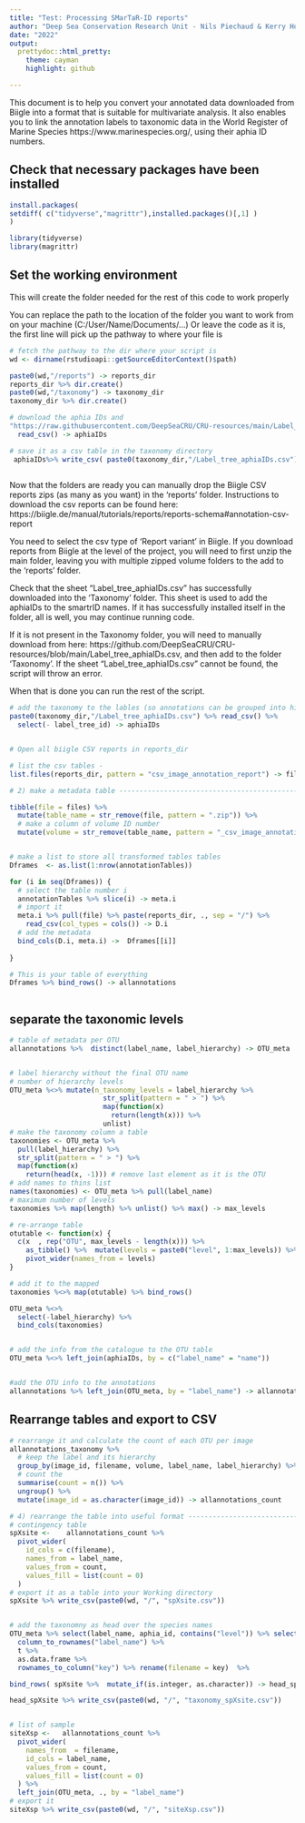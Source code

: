 ---
title: "Test: Processing SMarTaR-ID reports"
author: "Deep Sea Conservation Research Unit - Nils Piechaud & Kerry Howell"
date: "2022"
output:
  prettydoc::html_pretty:
    theme: cayman
    highlight: github

---

This document is to help you convert your annotated data downloaded from Biigle into a format that is suitable for multivariate analysis. It also enables you to link the annotation labels to taxonomic data in the World Register of Marine Species https://www.marinespecies.org/, using their aphia ID numbers.     

## Check that necessary packages have been installed

```{r, message = FALSE}

install.packages( 
setdiff( c("tidyverse","magrittr"),installed.packages()[,1] )
)

library(tidyverse)
library(magrittr)

```

## Set the working environment ## 

This will create the folder needed for the rest of this code to work properly

You can replace the path to the location of the folder you want to work from on your machine (C:/User/Name/Documents/...)
Or leave the code as it is, the first line will pick up the pathway to where your file is


```{r, message=FALSE , warning=FALSE}
# fetch the pathway to the dir where your script is
wd <- dirname(rstudioapi::getSourceEditorContext()$path)

paste0(wd,"/reports") -> reports_dir
reports_dir %>% dir.create()
paste0(wd,"/taxonomy") -> taxonomy_dir
taxonomy_dir %>% dir.create()

# download the aphia IDs and 
"https://raw.githubusercontent.com/DeepSeaCRU/CRU-resources/main/Label_tree_aphiaIDs.csv" %>%
  read_csv() -> aphiaIDs

# save it as a csv table in the taxonomy directory 
 aphiaIDs%>% write_csv( paste0(taxonomy_dir,"/Label_tree_aphiaIDs.csv") )
 
```

Now that the folders are ready you can manually drop the Biigle CSV reports zips (as many as you want) in the 'reports' folder. 
Instructions to download the csv reports can be found here:
https://biigle.de/manual/tutorials/reports/reports-schema#annotation-csv-report

You need to select the csv type of 'Report variant' in Biigle. 
If you download reports from Biigle at the level of the project, you will need to first unzip the main folder, leaving you with multiple zipped volume folders to the add to the 'reports' folder.

Check that the sheet "Label_tree_aphiaIDs.csv" has successfully downloaded into the 'Taxonomy' folder. This sheet is used to add the aphiaIDs to the smartrID names. If it has successfully installed itself in the folder, all is well, you may continue running code. 

If it is not present in the Taxonomy folder, you will need to manually download from here: https://github.com/DeepSeaCRU/CRU-resources/blob/main/Label_tree_aphiaIDs.csv, and then add to the folder 'Taxonomy'. If the sheet "Label_tree_aphiaIDs.csv" cannot be found, the script will throw an error.

When that is done you can run the rest of the script.


```{r}


# add the taxonomy to the lables (so annotations can be grouped into higher levels bins)
paste0(taxonomy_dir,"/Label_tree_aphiaIDs.csv") %>% read_csv() %>% 
  select(- label_tree_id) -> aphiaIDs


# Open all biigle CSV reports in reports_dir

# list the csv tables -
list.files(reports_dir, pattern = "csv_image_annotation_report") -> files

# 2) make a metadata table --------------------------------------------------------------------------------

tibble(file = files) %>%
  mutate(table_name = str_remove(file, pattern = ".zip")) %>%
  # make a column of volume ID number
  mutate(volume = str_remove(table_name, pattern = "_csv_image_annotation_report")) -> annotationTables


# make a list to store all transformed tables tables
Dframes  <- as.list(1:nrow(annotationTables))

for (i in seq(Dframes)) {
  # select the table number i
  annotationTables %>% slice(i) -> meta.i
  # import it
  meta.i %>% pull(file) %>% paste(reports_dir, ., sep = "/") %>%
    read_csv(col_types = cols()) -> D.i
  # add the metadata
  bind_cols(D.i, meta.i) ->  Dframes[[i]]
  
}

# This is your table of everything
Dframes %>% bind_rows() -> allannotations



```

## separate the taxonomic levels 
```{r}

# table of metadata per OTU
allannotations %>%  distinct(label_name, label_hierarchy) -> OTU_meta


# label hierarchy without the final OTU name
# number of hierarchy levels
OTU_meta %<>% mutate(n_taxonomy_levels = label_hierarchy %>%
                       str_split(pattern = " > ") %>%
                       map(function(x)
                         return(length(x))) %>%
                       unlist)
# make the taxonomy column a table
taxonomies <- OTU_meta %>%
  pull(label_hierarchy) %>%
  str_split(pattern = " > ") %>%
  map(function(x)
    return(head(x, -1))) # remove last element as it is the OTU
# add names to thins list
names(taxonomies) <- OTU_meta %>% pull(label_name)
# maximum number of levels
taxonomies %>% map(length) %>% unlist() %>% max() -> max_levels

# re-arrange table 
otutable <- function(x) {
  c(x  , rep("OTU", max_levels - length(x))) %>%
    as_tibble() %>%  mutate(levels = paste0("level", 1:max_levels)) %>%
    pivot_wider(names_from = levels)
}

# add it to the mapped 
taxonomies %<>% map(otutable) %>% bind_rows()

OTU_meta %<>%
  select(-label_hierarchy) %>%
  bind_cols(taxonomies)


# add the info from the catalogue to the OTU table
OTU_meta %<>% left_join(aphiaIDs, by = c("label_name" = "name"))


#add the OTU info to the annotations
allannotations %>% left_join(OTU_meta, by = "label_name") -> allannotations_taxonomy


```


## Rearrange tables and export to CSV

```{r}


# rearrange it and calculate the count of each OTU per image
allannotations_taxonomy %>%
  # keep the label and its hierarchy
  group_by(image_id, filename, volume, label_name, label_hierarchy) %>%
  # count the
  summarise(count = n()) %>%
  ungroup() %>%
  mutate(image_id = as.character(image_id)) -> allannotations_count

# 4) rearrange the table into useful format -------------------------------------------------------------------
# contingency table
spXsite <-    allannotations_count %>%
  pivot_wider(
    id_cols = c(filename),
    names_from = label_name,
    values_from = count,
    values_fill = list(count = 0)
  )
# export it as a table into your Working directory
spXsite %>% write_csv(paste0(wd, "/", "spXsite.csv"))


# add the taxonomny as head over the species names
OTU_meta %>% select(label_name, aphia_id, contains("level")) %>% select(-n_taxonomy_levels) %>%
  column_to_rownames("label_name") %>%
  t %>%
  as.data.frame %>%
  rownames_to_column("key") %>% rename(filename = key)  %>% 

bind_rows( spXsite %>%  mutate_if(is.integer, as.character)) -> head_spXsite

head_spXsite %>% write_csv(paste0(wd, "/", "taxonomy_spXsite.csv"))


# list of sample
siteXsp <-   allannotations_count %>%
  pivot_wider(
    names_from  = filename,
    id_cols = label_name,
    values_from = count,
    values_fill = list(count = 0)
  ) %>%
  left_join(OTU_meta, ., by = "label_name")
# export it
siteXsp %>% write_csv(paste0(wd, "/", "siteXsp.csv"))



```









